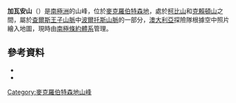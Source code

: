 {{coord|70|26|S|65|27|E|source:GNIS|display=title}}

'''加瓦安山'''（{{lang-en|Mount Gavaghan}}）是[[南極洲|南極洲]]的山峰，位於[[麥克羅伯特森地|麥克羅伯特森地]]，處於[[柯比山|柯比山]]和[[克賴頓山|克賴頓山]]之間，屬於[[查爾斯王子山脈|查爾斯王子山脈]]中[[波爾托斯山脈|波爾托斯山脈]]的一部分，[[澳大利亞|澳大利亞]]探險隊根據空中照片繪入地圖，現時由[[南極條約體系|南極條約體系]]管理。

==參考資料==
*{{cite gnis | type = antarid | id = 5533| name = Gavaghan, Mount | accessdate = 2012-04-18}}
*{{usgs-gazetteer|id=5533|name=Gavaghan, Mount}}

{{DEFAULTSORT:Mount Gavaghan}}
[[Category:麥克羅伯特森地山峰|Category:麥克羅伯特森地山峰]]


{{MacRobertsonLand-geo-stub}}